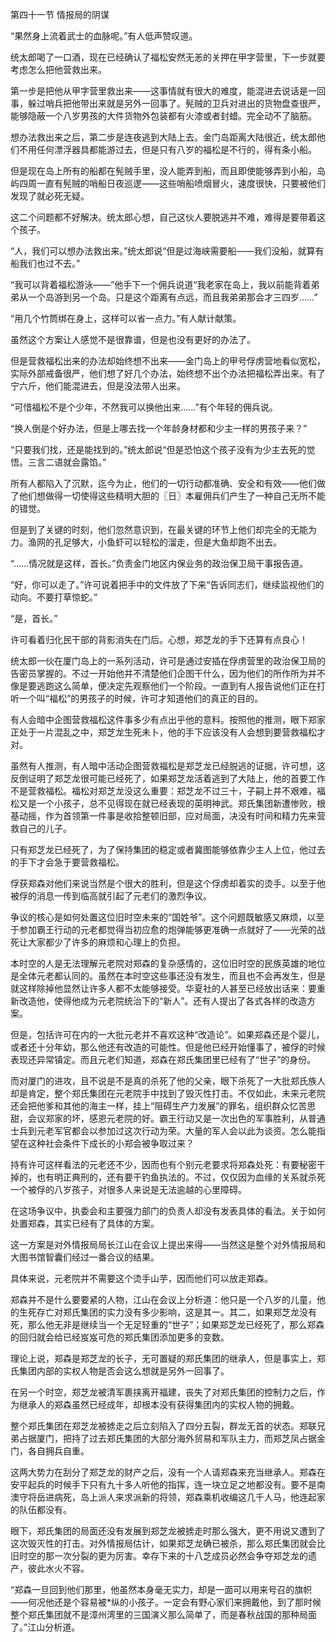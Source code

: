

第四十一节 情报局的阴谋

“果然身上流着武士的血脉呢。”有人低声赞叹道。

统太郎喝了一口酒，现在已经确认了福松安然无恙的关押在甲字营里，下一步就要考虑怎么把他营救出来。

第一步是把他从甲字营里救出来――这事情就有很大的难度，能混进去说话是一回事，躲过哨兵把他带出来就是另外一回事了。髡贼的卫兵对进出的货物盘查很严，能够隐蔽一个八岁男孩的大件货物外包装都有火漆或者封蜡。完全动不了脑筋。

想办法救出来之后，第二步是连夜逃到大陆上去。金门岛距离大陆很近，统太郎他们不用任何漂浮器具都能游过去，但是只有八岁的福松是不行的，得有条小船。

但是现在岛上所有的船都在髡贼手里，没人能弄到船，而且即使能够弄到小船，岛屿四周一直有髡贼的哨船日夜巡逻――这些哨船喷烟冒火，速度很快，只要被他们发现了就必死无疑。

这二个问题都不好解决。统太郎心想，自己这伙人要脱逃并不难，难得是要带着这个孩子。

“人，我们可以想办法救出来。”统太郎说“但是过海峡需要船――我们没船，就算有船我们也过不去。”

“我可以背着福松游泳――”他手下一个佣兵说道“我老家在岛上，我以前能背着弟弟从一个岛游到另一个岛。只是这个距离有点远，而且我弟弟那会才三四岁……”

“用几个竹筒绑在身上，这样可以省一点力。”有人献计献策。

虽然这个方案让人感觉不是很靠谱，但是也没有更好的办法了。

但是营救福松出来的办法却始终想不出来――金门岛上的甲号俘虏营地看似宽松，实际外部戒备很严，他们想了好几个办法，始终想不出个办法把福松弄出来。有了宁六斤，他们能混进去，但是没法带人出来。

“可惜福松不是个少年，不然我可以换他出来……”有个年轻的佣兵说。

“换人倒是个好办法，但是上哪去找一个年龄身材都和少主一样的男孩子来？”

“只要我们找，还是能找到的。”统太郎说“但是恐怕这个孩子没有为少主去死的觉悟。三言二语就会露馅。”

所有人都陷入了沉默，迄今为止，他们的一切行动都准确、安全和有效――他们做了他们想做得一切使得这些精明大胆的〖日〗本雇佣兵们产生了一种自己无所不能的错觉。

但是到了关键的时刻，他们忽然意识到，在最关键的环节上他们却完全的无能为力。渔网的孔足够大，小鱼虾可以轻松的溜走，但是大鱼却跑不出去。

“……情况就是这样，首长。”负责金门地区内保业务的政治保卫局干事报告道。

“好，你可以走了。”许可说着把手中的文件放了下来“告诉同志们，继续监视他们的动向。不要打草惊蛇。”

“是，首长。”

许可看着归化民干部的背影消失在门后。心想，郑芝龙的手下还算有点良心！

统太郎一伙在厦门岛上的一系列活动，许可是通过安插在俘虏营里的政治保卫局的告密员掌握的。不过一开始他并不清楚他们企图干什么，因为他们的所作所为并不像是要逃跑这么简单，便决定先观察他们一个阶段。一直到有人报告说他们正在打听一个叫“福松”的男孩子的时候，许可才知道他们的真正的目的。

有人会暗中企图营救福松这件事多少有点出乎他的意料。按照他的推测，眼下郑家正处于一片混乱之中，郑芝龙生死未卜，他的手下应该没有人会想到要营救福松才对。

虽然有人推测，有人暗中活动企图营救福松是郑芝龙已经脱逃的证据，许可想，这反倒证明了郑芝龙很可能已经死了，如果郑芝龙活着逃到了大陆上，他的首要工作不是营救福松。福松对郑芝龙没这么重要：郑芝龙不过三十，子嗣上并不艰难，福松又是一个小孩子，总不见得现在就已经表现的英明神武。郑氏集团新遭惨败，根基动摇，作为首领第一件事是收拾整顿旧部，应对局面，决没有时间和精力先来营救自己的儿子。

只有郑芝龙已经死了，为了保持集团的稳定或者冀图能够依靠少主人上位，他过去的手下才会急于要营救福松。

俘获郑森对他们来说当然是个很大的胜利，但是这个俘虏却着实的烫手。以至于他被俘的消息一传到临高就引起了元老们的激烈争议。

争议的核心是如何处置这位旧时空未来的“国姓爷”。这个问题既敏感又麻烦，以至于参加霸王行动的元老都觉得当初应愈的炮弹能够更准确一点就好了――光荣的战死让大家都少了许多的麻烦和心理上的负担。

本时空的人是无法理解元老院对郑森的复杂感情的，这位旧时空的民族英雄的地位是全体元老都认同的。虽然在本时空这些事还没有发生，而且也不会再发生，但是就这样除掉他显然让许多人都不太能够接受。华夏社的人甚至已经放出话来：要重新改造他，使得他成为元老院统治下的“新人”。还有人提出了各式各样的改造方案。

但是，包括许可在内的一大批元老并不喜欢这种“改造论”。如果郑森还是个婴儿，或者还十分年幼，那么他还有改造的可能性。但是他已经开始懂事了，被俘的时候表现还异常镇定。而且元老们知道，郑森在郑氏集团里已经有了“世子”的身份。

而对厦门的进攻，且不说是不是真的杀死了他的父亲，眼下杀死了一大批郑氏族人却是肯定，整个郑氏集团在元老院手中找到了毁灭性打击。不仅如此，未来元老院还会把他爹和其他的海主一样，挂上“阻碍生产力发展”的罪名，组织群众忆苦思甜，会议郑家的坏，感恩元老院的好。霸王行动又是一次出色的军事胜利，从普通士兵到元老军官都会以参加过这次行动为荣。大量的军人会以此为谈资。怎么能指望在这种社会条件下成长的小郑会被争取过来？

持有许可这样看法的元老还不少，因而也有个别元老要求将郑森处死：有要秘密干掉的，也有明正典刑的，还有要干钓鱼执法的。不过，仅仅因为血缘的关系就杀死一个被俘的八岁孩子，对很多人来说是无法逾越的心里障碍。

在这场争议中，执委会和主要强力部门的负责人却没有发表具体的看法。关于如何处置郑森，其实已经有了具体的方案。

这一方案是对外情报局局长江山在会议上提出来得――当然这是整个对外情报局和大图书馆智囊们经过一番合议的结果。

具体来说，元老院并不需要这个烫手山芋，因而他们可以放走郑森。

郑森并不是什么要要紧的人物，江山在会议上分析道：他只是一个八岁的儿童，他的生死存亡对郑氏集团的实力没有多少影响，这是其一。其二，如果郑芝龙没有死，那么他无非是继续当一个无足轻重的“世子”；如果郑芝龙已经死了，那么郑森的回归就会给已经岌岌可危的郑氏集团添加更多的变数。

理论上说，郑森是郑芝龙的长子，无可置疑的郑氏集团的继承人，但是事实上，郑氏集团内部的实权人物是否会这么想就是另外一回事了。

在另一个时空，郑芝龙被清军裹挟离开福建，丧失了对郑氏集团的控制力之后，作为继承人的郑森虽然已经成年，却根本没有获得集团内的实权人物的拥戴。

整个郑氏集团在郑芝龙被掳走之后立刻陷入了四分五裂，群龙无首的状态。郑联兄弟占据厦门，把持了过去郑氏集团的大部分海外贸易和军队主力，而郑芝凤占据金门，各自拥兵自重。

这两大势力在刮分了郑芝龙的财产之后，没有一个人请郑森来充当继承人。郑森在安平起兵的时候手下只有九十多人听他的指挥，连一块立足之地都没有。要不是南澳守将岳进病死，岛上派人来求派新的将领，郑森乘机收编这几千人马，他连起家的队伍都没有。

眼下，郑氏集团的局面还没有发展到郑芝龙被掳走时那么强大，更不用说又遭到了这次毁灭性的打击。对外情报局估计，如果郑芝龙确已被杀，那么郑氏集团就会比旧时空的那一次分裂的更为厉害。幸存下来的十八芝成员必然会争夺郑芝龙的遗产，彼此水火不容。

“郑森一旦回到他们那里，他虽然本身毫无实力，却是一面可以用来号召的旗帜――何况他还是个容易被*纵的小孩子。一定会有野心家们来拥戴他，到了那时候整个郑氏集团就不是漳州湾里的三国演义那么简单了，而是春秋战国的那种局面了。”江山分析道。

